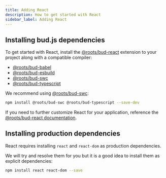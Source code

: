 ```yaml
---
title: Adding React
description: How to get started with React
sidebar_label: Adding React
---
```


## Installing bud.js dependencies

To get started with React, install the [@roots/bud-react](/extensions/bud-react) extension to your project along with a compatible compiler:

- [@roots/bud-babel](/extensions/bud-babel)
- [@roots/bud-esbuild](/extensions/bud-esbuild)
- [@roots/bud-swc](/extensions/bud-swc)
- [@roots/bud-typescript](/extensions/bud-typescript)

We recommend using [@roots/bud-swc](/extensions/bud-swc):

```bash npm2yarn
npm install @roots/bud-swc @roots/bud-typescript --save-dev
```

If you need to further customize React for your application, reference the [@roots/bud-react documentation](/extensions/bud-react).

## Installing production dependencies

React requires installing `react` and `react-dom` as production dependencies.

We will try and resolve them for you but it is a good idea to install them as explicit dependencies:

```bash npm2yarn
npm install react react-dom --save
```
